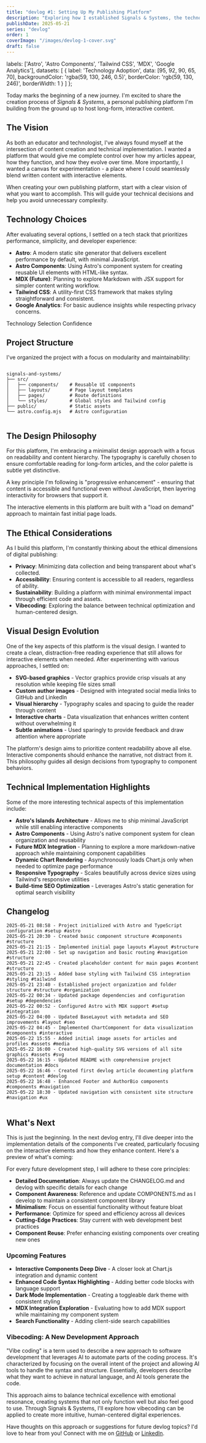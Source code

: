 ```yaml
---
title: "devlog #1: Setting Up My Publishing Platform"
description: "Exploring how I established Signals & Systems, the technologies involved, and the decisions behind them."
publishDate: 2025-05-21
series: "devlog"
order: 1
coverImage: "/images/devlog-1-cover.svg"
draft: false
---
```



  labels: ['Astro', 'Astro Components', 'Tailwind CSS', 'MDX', 'Google Analytics'],
  datasets: [
    {
      label: 'Technology Adoption',
      data: [95, 92, 90, 65, 70],
      backgroundColor: 'rgba(59, 130, 246, 0.5)',
      borderColor: 'rgb(59, 130, 246)',
      borderWidth: 1
    }
  ]
};

<p class="lead">
  Today marks the beginning of a new journey. I'm excited to share the creation process of <em>Signals &amp; Systems</em>,
  a personal publishing platform I'm building from the ground up to host long-form, interactive content.
</p>
<h2 class="text-2xl font-bold mt-8 mb-4">The Vision</h2>
<p>
  As both an educator and technologist, I've always found myself at the intersection of content creation and
  technical implementation. I wanted a platform that would give me complete control over how my articles appear,
  how they function, and how they evolve over time. More importantly, I wanted a canvas for experimentation - a place
  where I could seamlessly blend written content with interactive elements.
</p>
<CalloutBox type="tip">
  <p>
    When creating your own publishing platform, start with a clear vision of what you want to accomplish.
    This will guide your technical decisions and help you avoid unnecessary complexity.
  </p>
</CalloutBox>
<h2 class="text-2xl font-bold mt-8 mb-4">Technology Choices</h2>
<p>
  After evaluating several options, I settled on a tech stack that prioritizes performance, simplicity, and
  developer experience:
</p>
<ul>
  <li><strong>Astro</strong>: A modern static site generator that delivers excellent performance by default, with minimal JavaScript.</li>
  <li><strong>Astro Components</strong>: Using Astro's component system for creating reusable UI elements with HTML-like syntax.</li>
  <li><strong>MDX (Future)</strong>: Planning to explore Markdown with JSX support for simpler content writing workflow.</li>
  <li><strong>Tailwind CSS</strong>: A utility-first CSS framework that makes styling straightforward and consistent.</li>
  <li><strong>Google Analytics</strong>: For basic audience insights while respecting privacy concerns.</li>
</ul>
<div class="my-8">
  <p class="text-lg font-medium text-gray-700 mb-2">Technology Selection Confidence</p>
  <ChartComponent 
    type="bar" 
    data={chartData} 
    title="" 
    description="My confidence level (0-100) in each technology choice for this platform."
  />
</div>
<h2 class="text-2xl font-bold mt-8 mb-4">Project Structure</h2>
<p>
  I've organized the project with a focus on modularity and maintainability:
</p>
<pre><code>
signals-and-systems/
├── src/
│   ├── components/    # Reusable UI components
│   ├── layouts/       # Page layout templates
│   ├── pages/         # Route definitions
│   └── styles/        # Global styles and Tailwind config
├── public/            # Static assets
└── astro.config.mjs   # Astro configuration
  </code></pre>
<h2 class="text-2xl font-bold mt-8 mb-4">The Design Philosophy</h2>
<p>
  For this platform, I'm embracing a minimalist design approach with a focus on readability and content hierarchy.
  The typography is carefully chosen to ensure comfortable reading for long-form articles, and the color palette
  is subtle yet distinctive.
</p>
<p>
  A key principle I'm following is "progressive enhancement" - ensuring that content is accessible and functional
  even without JavaScript, then layering interactivity for browsers that support it.
</p>
<CalloutBox type="info">
  <p>
    The interactive elements in this platform are built with a "load on demand" approach to maintain fast initial page loads.
  </p>
</CalloutBox>
<h2 class="text-2xl font-bold mt-8 mb-4">The Ethical Considerations</h2>
<p>
  As I build this platform, I'm constantly thinking about the ethical dimensions of digital publishing:
</p>
<ul>
  <li><strong>Privacy</strong>: Minimizing data collection and being transparent about what's collected.</li>
  <li><strong>Accessibility</strong>: Ensuring content is accessible to all readers, regardless of ability.</li>
  <li><strong>Sustainability</strong>: Building a platform with minimal environmental impact through efficient code and assets.</li>
  <li><strong>Vibecoding</strong>: Exploring the balance between technical optimization and human-centered design.</li>
</ul>
<h2 class="text-2xl font-bold mt-8 mb-4">Visual Design Evolution</h2>
<p>
  One of the key aspects of this platform is the visual design. I wanted to create a clean, distraction-free reading experience that
  still allows for interactive elements when needed. After experimenting with various approaches, I settled on:
</p>
<ul>
  <li><strong>SVG-based graphics</strong> - Vector graphics provide crisp visuals at any resolution while keeping file sizes small</li>
  <li><strong>Custom author images</strong> - Designed with integrated social media links to GitHub and LinkedIn</li>
  <li><strong>Visual hierarchy</strong> - Typography scales and spacing to guide the reader through content</li>
  <li><strong>Interactive charts</strong> - Data visualization that enhances written content without overwhelming it</li>
  <li><strong>Subtle animations</strong> - Used sparingly to provide feedback and draw attention where appropriate</li>
</ul>
<CalloutBox type="info" title="Design Philosophy">
  <p>
    The platform's design aims to prioritize content readability above all else. Interactive components should enhance
    the narrative, not distract from it. This philosophy guides all design decisions from typography to component behaviors.
  </p>
</CalloutBox>
<h2 class="text-2xl font-bold mt-8 mb-4">Technical Implementation Highlights</h2>
<p>
  Some of the more interesting technical aspects of this implementation include:
</p>
<ul>
  <li><strong>Astro's Islands Architecture</strong> - Allows me to ship minimal JavaScript while still enabling interactive components</li>
  <li><strong>Astro Components</strong> - Using Astro's native component system for clean organization and reusability</li>
  <li><strong>Future MDX Integration</strong> - Planning to explore a more markdown-native approach while maintaining component capabilities</li>
  <li><strong>Dynamic Chart Rendering</strong> - Asynchronously loads Chart.js only when needed to optimize page performance</li>
  <li><strong>Responsive Typography</strong> - Scales beautifully across device sizes using Tailwind's responsive utilities</li>
  <li><strong>Build-time SEO Optimization</strong> - Leverages Astro's static generation for optimal search visibility</li>
</ul>
<h2 class="text-2xl font-bold mt-8 mb-4">Changelog</h2>
<pre class="text-sm bg-gray-100 p-4 rounded overflow-auto">
<code>2025-05-21 08:58 - Project initialized with Astro and TypeScript configuration #setup #astro
2025-05-21 20:30 - Created basic component structure #components #structure
2025-05-21 21:15 - Implemented initial page layouts #layout #structure
2025-05-21 22:00 - Set up navigation and basic routing #navigation #structure
2025-05-21 22:45 - Created placeholder content for main pages #content #structure
2025-05-21 23:15 - Added base styling with Tailwind CSS integration #styling #tailwind
2025-05-21 23:40 - Established project organization and folder structure #structure #organization
2025-05-22 00:34 - Updated package dependencies and configuration #setup #dependencies
2025-05-22 00:52 - Configured Astro with MDX support #setup #integration
2025-05-22 04:00 - Updated BaseLayout with metadata and SEO improvements #layout #seo
2025-05-22 04:45 - Implemented ChartComponent for data visualization #components #interactive
2025-05-22 15:55 - Added initial image assets for articles and profiles #assets #media
2025-05-22 16:00 - Created high-quality SVG versions of all site graphics #assets #svg
2025-05-22 16:15 - Updated README with comprehensive project documentation #docs
2025-05-22 16:46 - Created first devlog article documenting platform setup #content #devlog
2025-05-22 16:48 - Enhanced Footer and AuthorBio components #components #navigation
2025-05-22 18:30 - Updated navigation with consistent site structure #navigation #ux</code>
  </pre>
<h2 class="text-2xl font-bold mt-8 mb-4">What's Next</h2>
<p>
  This is just the beginning. In the next devlog entry, I'll dive deeper into the implementation details of the components
  I've created, particularly focusing on the interactive elements and how they enhance content. Here's a preview of what's coming:
</p>
<CalloutBox type="info" title="Development Principles">
  <p class="mb-2">
    For every future development step, I will adhere to these core principles:
  </p>
  <ul class="list-disc pl-5 space-y-1">
    <li><strong>Detailed Documentation</strong>: Always update the CHANGELOG.md and devlog with specific details for each change</li>
    <li><strong>Component Awareness</strong>: Reference and update COMPONENTS.md as I develop to maintain a consistent component library</li>
    <li><strong>Minimalism</strong>: Focus on essential functionality without feature bloat</li>
    <li><strong>Performance</strong>: Optimize for speed and efficiency across all devices</li>
    <li><strong>Cutting-Edge Practices</strong>: Stay current with web development best practices</li>
    <li><strong>Component Reuse</strong>: Prefer enhancing existing components over creating new ones</li>
  </ul>
</CalloutBox>
<h3 class="text-xl font-semibold mt-6 mb-3">Upcoming Features</h3>
<ul>
  <li><strong>Interactive Components Deep Dive</strong> - A closer look at Chart.js integration and dynamic content</li>
  <li><strong>Enhanced Code Syntax Highlighting</strong> - Adding better code blocks with language support</li>
  <li><strong>Dark Mode Implementation</strong> - Creating a toggleable dark theme with consistent styling</li>
  <li><strong>MDX Integration Exploration</strong> - Evaluating how to add MDX support while maintaining my component system</li>
  <li><strong>Search Functionality</strong> - Adding client-side search capabilities</li>
</ul>
<h3 class="text-xl font-semibold mt-6 mb-3">Vibecoding: A New Development Approach</h3>
<p>
  "Vibe coding" is a term used to describe a new approach to software development that leverages AI to automate parts of the coding process.
  It's characterized by focusing on the overall intent of the project and allowing AI tools to handle the syntax and structure.
  Essentially, developers describe what they want to achieve in natural language, and AI tools generate the code.
</p>
<p>
  This approach aims to balance technical excellence with emotional resonance, creating systems that not only function well but also
  feel good to use. Through Signals & Systems, I'll explore how vibecoding can be applied to create more intuitive, human-centered digital experiences.
</p>
<CalloutBox type="tip" title="Join the Conversation">
  <p>
    Have thoughts on this approach or suggestions for future devlog topics? I'd love to hear from you!
    Connect with me on <a href="https://github.com/Tamok" class="text-blue-600 hover:text-blue-800">GitHub</a> or
    <a href="https://www.linkedin.com/in/jonathan-engeln/" class="text-blue-600 hover:text-blue-800">LinkedIn</a>.
  </p>
</CalloutBox>
